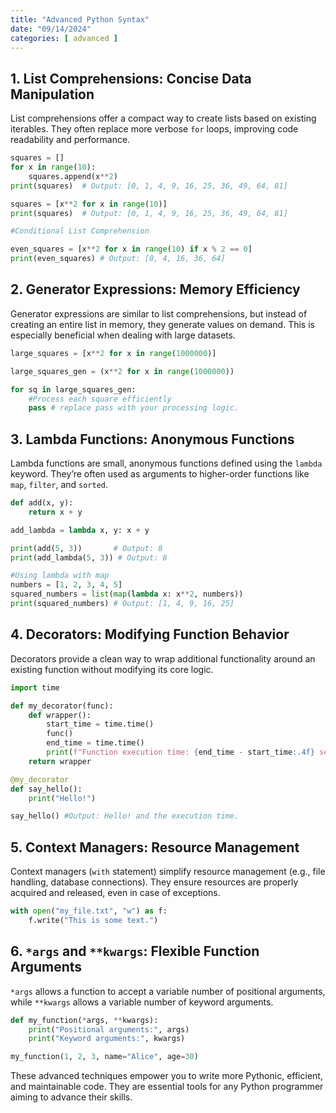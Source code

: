 ```yaml
---
title: "Advanced Python Syntax"
date: "09/14/2024"
categories: [ advanced ]
---
```


## 1. List Comprehensions: Concise Data Manipulation

List comprehensions offer a compact way to create lists based on existing iterables. They often replace more verbose `for` loops, improving code readability and performance.

```python
squares = []
for x in range(10):
    squares.append(x**2)
print(squares)  # Output: [0, 1, 4, 9, 16, 25, 36, 49, 64, 81]

squares = [x**2 for x in range(10)]
print(squares)  # Output: [0, 1, 4, 9, 16, 25, 36, 49, 64, 81]

#Conditional List Comprehension

even_squares = [x**2 for x in range(10) if x % 2 == 0]
print(even_squares) # Output: [0, 4, 16, 36, 64]
```


## 2. Generator Expressions: Memory Efficiency

Generator expressions are similar to list comprehensions, but instead of creating an entire list in memory, they generate values on demand. This is especially beneficial when dealing with large datasets.

```python
large_squares = [x**2 for x in range(1000000)]

large_squares_gen = (x**2 for x in range(1000000))

for sq in large_squares_gen:
    #Process each square efficiently
    pass # replace pass with your processing logic.
```


## 3. Lambda Functions: Anonymous Functions

Lambda functions are small, anonymous functions defined using the `lambda` keyword. They're often used as arguments to higher-order functions like `map`, `filter`, and `sorted`.

```python
def add(x, y):
    return x + y

add_lambda = lambda x, y: x + y

print(add(5, 3))       # Output: 8
print(add_lambda(5, 3)) # Output: 8

#Using lambda with map
numbers = [1, 2, 3, 4, 5]
squared_numbers = list(map(lambda x: x**2, numbers))
print(squared_numbers) # Output: [1, 4, 9, 16, 25]
```


## 4. Decorators: Modifying Function Behavior

Decorators provide a clean way to wrap additional functionality around an existing function without modifying its core logic.

```python
import time

def my_decorator(func):
    def wrapper():
        start_time = time.time()
        func()
        end_time = time.time()
        print(f"Function execution time: {end_time - start_time:.4f} seconds")
    return wrapper

@my_decorator
def say_hello():
    print("Hello!")

say_hello() #Output: Hello! and the execution time.
```


## 5. Context Managers:  Resource Management

Context managers (`with` statement) simplify resource management (e.g., file handling, database connections).  They ensure resources are properly acquired and released, even in case of exceptions.


```python
with open("my_file.txt", "w") as f:
    f.write("This is some text.")

```


## 6.  `*args` and `**kwargs`: Flexible Function Arguments

`*args` allows a function to accept a variable number of positional arguments, while `**kwargs` allows a variable number of keyword arguments.

```python
def my_function(*args, **kwargs):
    print("Positional arguments:", args)
    print("Keyword arguments:", kwargs)

my_function(1, 2, 3, name="Alice", age=30)
```

These advanced techniques empower you to write more Pythonic, efficient, and maintainable code.  They are essential tools for any Python programmer aiming to advance their skills.